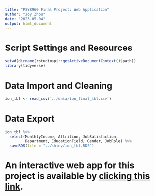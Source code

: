 ```yaml
---
title: "PSY8960 Final Project: Web Application"
author: "Joy Zhou"
date: "2023-05-04"
output: html_document
---
```


# Script Settings and Resources
```r
setwd(dirname(rstudioapi::getActiveDocumentContext()$path))
library(tidyverse)
```

# Data Import and Cleaning
```r
ion_tbl <- read_csv("../data/ion_final_tbl.csv")
```

# Data Export
```r
ion_tbl %>%
  select(MonthlyIncome, Attrition, JobSatisfaction,
         Department, EducationField, Gender, JobRole) %>%
  saveRDS(file = "../shiny/ion_tbl.RDS")
```

# An interactive web app for this project is available by [clicking this link ](https://joyzhou.shinyapps.io/shiny_week8/).

